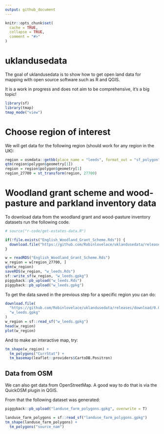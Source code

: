 ```yaml
---
output: github_document
---
```


<!-- README.md is generated from README.Rmd. Please edit that file -->

```r
knitr::opts_chunk$set(
  cache = TRUE,
  collapse = TRUE,
  comment = "#>"
)
```

# uklandusedata

<!-- badges: start -->
<!-- badges: end -->

The goal of uklandusedata is to show how to get open land data for mapping with open source software such as R and QGIS.

It is a work in progress and does not aim to be comprehensive, it's a big topic!

```r
library(sf)
library(tmap)
tmap_mode("view")
```


# Choose region of interest

We will get data for the following region (should work for any region in the UK):

```r
region = osmdata::getbb(place_name = "leeds", format_out = "sf_polygon")
qtm(region$polygon$geometry[1])
region = region$polygon$geometry[1]
region_27700 = st_transform(region, 27700)
```


# Woodland grant scheme and wood-pasture and parkland inventory data

To download data from the woodland grant and wood-pasture inventory datasets run the following code.

```r
# source("r-code/get-estates-data.R")

if(!file.exists("English_Woodland_Grant_Scheme.Rds")) {
  download.file("https://github.com/Robinlovelace/uklandusedata/releases/download/0.0.1/English_Woodland_Grant_Scheme.Rds", "English_Woodland_Grant_Scheme.Rds")
}

w = readRDS("English_Woodland_Grant_Scheme.Rds")
w_region = w[region_27700, ]
qtm(w_region)
saveRDS(w_region, "w_leeds.Rds")
sf::write_sf(w_region, "w_leeds.gpkg")
piggyback::pb_upload("w_leeds.Rds")
piggyback::pb_upload("w_leeds.gpkg")
```

To get the data saved in the previous step for a specific region you can do:

```r
download.file(
  "https://github.com/Robinlovelace/uklandusedata/releases/download/0.0.1/w_leeds.gpkg",
  "w_leeds.gpkg"
)
w_region = sf::read_sf("w_leeds.gpkg")
head(w_region)
plot(w_region)
```

And to make an interactive map, try:

```r
tm_shape(w_region) +
  tm_polygons("CurrStat") +
  tm_basemap(leaflet::providers$CartoDB.Positron)
```

## Data from OSM

We can also get data from OpenStreetMap.
A good way to do that is via the QuickOSM plugin in QGIS.

From that the following dataset was generated:

```r
piggyback::pb_upload("landuse_farm_polygons.gpkg", overwrite = T)
```


```r
landuse_farm_polygons = sf::read_sf("landuse_farm_polygons.gpkg")
tm_shape(landuse_farm_polygons) +
  tm_polygons("source_nam")
```

